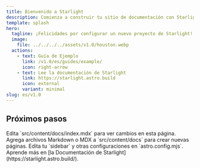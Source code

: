 ```yaml
---
title: Bienvenido a Starlight
description: Comienza a construir tu sitio de documentación con Starlight.
template: splash
hero:
  tagline: ¡Felicidades por configurar un nuevo proyecto de Starlight!
  image:
    file: ../../../../assets/v1.0/houston.webp
  actions:
    - text: Guía de Ejemplo
      link: /v1.0/es/guides/example/
      icon: right-arrow
    - text: Lee la documentación de Starlight
      link: https://starlight.astro.build
      icon: external
      variant: minimal
slug: es/v1.0
---
```



## Próximos pasos

<CardGrid stagger>
  <Card title="Actualizar contenido" icon="pencil">
    Edita `src/content/docs/index.mdx` para ver cambios en esta página.
  </Card>

  <Card title="Agregar nuevo contenido" icon="add-document">
    Agrega archivos Markdown o MDX a `src/content/docs` para crear nuevas páginas.
  </Card>

  <Card title="Configurar tu sitio" icon="setting">
    Edita tu `sidebar` y otras configuraciones en `astro.config.mjs`.
  </Card>

  <Card title="Lee la documentación" icon="open-book">
    Aprende más en [la Documentación de Starlight](https://starlight.astro.build/).
  </Card>
</CardGrid>
